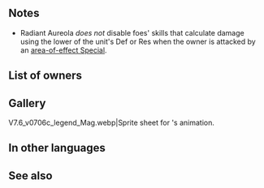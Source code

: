 {{Weapon Infobox
|tagid=SID_至光アーリアル
|intID=3654
|userVersion1=Closed
|userVersion2=Open
|exclusive=1
|weaponType=Colorless Tome
|cost=400
|might=14
|range=2
|cooldown=-1
|effectiveness=Magic
|effect=Accelerates Special trigger (cooldown count-1). Effective against magic foes. If foe initiates combat or foe's HP ≥ 75% at start of combat, grants Atk/Spd/Def/Res+5 to unit, deals damage = 20% of unit's Res, reduces damage from foe's attacks by 20% of unit's Res (excluding area-of-effect Specials), inflicts Special cooldown charge -1 on foe per attack (only highest value applied; does not stack), and disables foe's effects that "calculate damage using the lower of foe's Def or Res" (excluding when dealing damage with an area-of-effect Special) during combat.
|required=Atlas (weapon)
|properties=random_owner
}}
==Notes==
{{Effective damage bonus|magic}}
{{IfFoeInitiates}}
{{Temporary buffs}}
{{DamageBoost}}
{{FlatDamageReduction}}
{{CooldownChargeMinus}}
* Radiant Aureola ''does not'' disable foes' skills that calculate damage using the lower of the unit's Def or Res when the owner is attacked by an [[area-of-effect Special]].

==List of owners==
{{Skill Hero List}}
==Gallery==
<gallery>
V7.6_v0706c_legend_Mag.webp|Sprite sheet for {{PAGENAME}}'s animation.
</gallery>
==In other languages==
{{OtherLanguages
|japanese=至光アーリアル
|german=Helle Aureola
|spanishEU=Aureola radiante
|spanishLA=Aureola radiante
|french=Auréole radieuse
|italian=Etere radioso
|chineseTW=至光亞利艾爾
|portuguese=Auréola radiante
}}
==See also==
{{See also skills|cond=WikiName LIKE '%aureola%' OR (Description LIKE '%disables%calculate damage using the lower%' OR Description LIKE '%effective against magic%') AND Exclusive='1' OR Description LIKE '%deals damage = 20%of unit_s Res%' OR Description LIKE '%reduces damage from foe_s attack by%of unit_s Res%'}}
{{Weapons Navbox}}